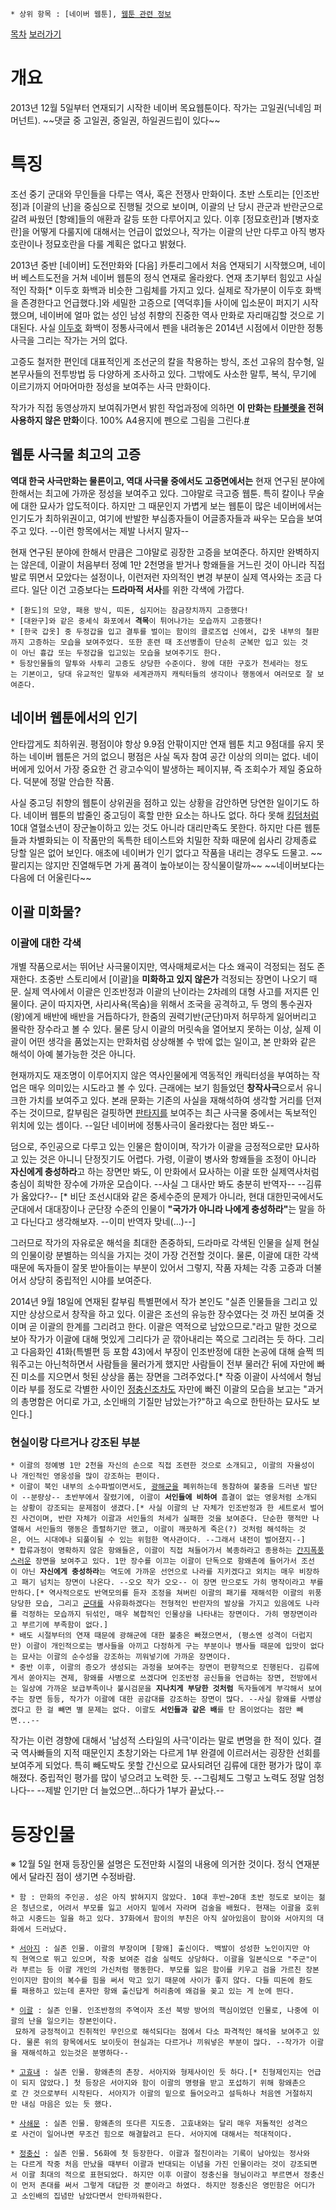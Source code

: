  * 상위 항목 : [네이버 웹툰], [[웹툰 관련 정보]]

[[목차]]
[http://comic.naver.com/webtoon/list.nhn?titleId=602916&weekday=thu 보러가기]
= 개요 =
2013년 12월 5일부터 연재되기 시작한 네이버 목요웹툰이다. 작가는 고일권(닉네임 퍼머넌트). ~~댓글 중 고일권, 중일권, 하일권드립이 있다~~

= 특징 =
조선 중기 군대와 무인들을 다루는 역사, 혹은 전쟁사 만화이다. 초반 스토리는 [인조반정]과 [이괄의 난]을 중심으로 진행될 것으로 보이며, 이괄의 난 당시 관군과 반란군으로 갈려 싸웠던 [항왜]들의 애환과 갈등 또한 다루어지고 있다. 이후 [정묘호란]과 [병자호란]을 어떻게 다룰지에 대해서는 언급이 없었으나, 작가는 이괄의 난만 다루고 아직 병자호란이나 정묘호란을 다룰 계획은 없다고 밝혔다.

2013년 중반 [네이버] 도전만화와 [다음] 카툰리그에서 처음 연재되기 시작했으며, 네이버 베스트도전을 거쳐 네이버 웹툰의 정식 연재로 올라왔다. 연재 초기부터 힘있고 사실적인 작화[* 이두호 화백과 비슷한 그림체를 가지고 있다. 실제로 작가분이 이두호 화백을 존경한다고 언급했다.]와 세밀한 고증으로 [역덕후]들 사이에 입소문이 퍼지기 시작했으며, 네이버에 얼마 없는 성인 남성 취향의 진중한 역사 만화로 자리매김할 것으로 기대된다. 사실 [[이두호]] 화백이 정통사극에서 펜을 내려놓은 2014년 시점에서 이만한 정통사극을 그리는 작가는 거의 없다. 

고증도 철저한 편인데 대표적인게 조선군의 칼을 착용하는 방식, 조선 고유의 참수형, 일본무사들의 전투방법 등 다양하게 조사하고 있다. 그밖에도 사소한 말투, 복식, 무기에 이르기까지 어마어마한 정성을 보여주는 사극 만화이다.

작가가 직접 동영상까지 보여줘가면서 밝힌 작업과정에 의하면 '''이 만화는 [[타블렛]]을 전혀 사용하지 않은 만화'''이다. 100% A4용지에 펜으로 그림을 그린다.[http://comic.naver.com/webtoon/detail.nhn?titleId=602916&no=67&weekday=thu #]

== 웹툰 사극물 최고의 고증 ==
'''역대 한국 사극만화는 물론이고, 역대 사극물 중에서도 고증면에서는''' 현재 연구된 분야에 한해서는 최고에 가까운 정성을 보여주고 있다. 그야말로 극고증 웹툰. 특히 칼이나 무술에 대한 묘사가 압도적이다. 하지만 그 때문인지 가볍게 보는 웹툰이 많은 네이버에서는 인기도가 최하위권이고, 여기에 반발한 부심종자들이 어글종자들과 싸우는 모습을 보여주고 있다. --이런 항목에서는 제발 나서지 말자--

현재 연구된 분야에 한해서 만큼은 그야말로 굉장한 고증을 보여준다. 하지만 완벽하지는 않은데, 이괄이 처음부터 정예 1만 2천명을 받거나 항왜들을 거느린 것이 아니라 직접 발로 뛰면서 모았다는 설정이나, 이런저런 자의적인 변경 부분이 실제 역사와는 조금 다르다. 일단 이건 고증보다는 '''드라마적 서사'''를 위한 각색에 가깝다.

 * [환도]의 모양, 패용 방식, 띠돈, 심지어는 잠금장치까지 고증했다!
 * [대완구]와 같은 중세식 화포에서 '''격목'''이 튀어나가는 모습까지 고증했다!
 * [한국 갑옷] 중 두정갑을 입고 결투를 벌이는 함이의 클로즈업 신에서, 갑옷 내부의 철판까지 고증하는 모습을 보여주었다. 또한 훈련 때 조선병졸이 단순히 군복만 입고 있는 것이 아닌 흉갑 또는 두정갑을 입고있는 모습을 보여주기도 한다.
 * 등장인물들의 말투와 사투리 고증도 상당한 수준이다. 왕에 대한 구호가 천세라는 정도는 기본이고, 당대 유교적인 말투와 세계관까지 캐릭터들의 생각이나 행동에서 여러모로 잘 보여준다.

== 네이버 웹툰에서의 인기 ==
안타깝게도 최하위권. 평점이야 항상 9.9점 안팎이지만 연재 웹툰 치고 9점대를 유지 못하는 네이버 웹툰은 거의 없으니 평점은 사실 독자 참여 공간 이상의 의미는 없다. 네이버에게 있어서 가장 중요한 건 광고수익이 발생하는 페이지뷰, 즉 조회수가 제일 중요하다. 덕분에 정말 안습한 작품.

사실 중고딩 취향의 웹툰이 상위권을 점하고 있는 상황을 감안하면 당연한 일이기도 하다. 네이버 웹툰의 밥줄인 중고딩이 혹할 만한 요소는 하나도 없다. 하다 못해 [[킹덤]]처럼 10대 열혈소년이 장군놀이하고 있는 것도 아니라 대리만족도 못한다. 하지만 다른 웹툰들과 차별화되는 이 작품만의 독특한 테이스트와 치밀한 작화 때문에 쉽사리 강제종료 당할 일은 없어 보인다. 애초에 네이버가 인기 없다고 작품을 내리는 경우도 드물고. ~~팔리지는 않지만 진열해두면 가게 품격이 높아보이는 장식물이랄까~~ ~~네이버보다는 다음에 더 어울린다~~

== 이괄 미화물? ==
=== 이괄에 대한 각색 ===
개별 작품으로서는 뛰어난 사극물이지만, 역사매체로서는 다소 왜곡이 걱정되는 점도 존재한다. 초중반 스토리에서 [이괄]을 '''미화하고 있지 않은가''' 걱정되는 장면이 나오기 때문. 실제 역사에서 이괄은 인조반정과 이괄의 난이라는 2차례의 대형 사고를 저지른 인물이다. 굳이 따지자면, 사리사욕(목숨)을 위해서 조국을 공격하고, 두 명의 통수권자(왕)에게 배반에 배반을 거듭하다가, 한줌의 권력기반(군단)마저 허무하게 잃어버리고 몰락한 장수라고 볼 수 있다. 물론 당시 이괄의 머릿속을 열어보지 못하는 이상, 실제 이괄이 어떤 생각을 품었는지는 만화처럼 상상해볼 수 밖에 없는 일이고, 본 만화와 같은 해석이 아예 불가능한 것은 아니다.

현재까지도 재조명이 이루어지지 않은 역사인물에게 역동적인 캐릭터성을 부여하는 작업은 매우 의미있는 시도라고 볼 수 있다. 근래에는 보기 힘들었던 '''창작사극'''으로서 유니크한 가치를 보여주고 있다. 본래 문화는 기존의 사실을 재해석하여 생각할 거리를 던져주는 것이므로, 칼부림은 걸핏하면 [[판타지]]를 보여주는 최근 사극물 중에서는 독보적인 위치에 있는 셈이다. --일단 네이버에 정통사극이 올라왔다는 점만 봐도--

덤으로, 주인공으로 다루고 있는 인물은 함이이며, 작가가 이괄을 긍정적으로만 묘사하고 있는 것은 아니니 단정짓기도 어렵다. 가령, 이괄이 병사와 항왜들을 조정이 아니라 '''자신에게 충성하라'''고 하는 장면만 봐도, 이 만화에서 묘사하는 이괄 또한 실제역사처럼 충심이 희박한 장수에 가까운 모습이다. --사실 그 대사만 봐도 충분히 반역자-- --김류가 옳았다?-- [* 비단 조선시대와 같은 중세수준의 문제가 아니라, 현대 대한민국에서도 군대에서 대대장이나 군단장 수준의 인물이 '''"국가가 아니라 나에게 충성하라"'''는 말을 하고 다닌다고 생각해보자. --이미 반역자 맞네(...)--] 

그러므로 작가의 자유로운 해석을 최대한 존중하되, 드라마로 각색된 인물을 실제 현실의 인물이랑 분별하는 의식을 가지는 것이 가장 건전할 것이다. 물론, 이괄에 대한 각색 때문에 독자들이 잘못 받아들이는 부분이 있어서 그렇지, 작품 자체는 각종 고증과 더불어서 상당히 중립적인 시야를 보여준다.

2014년 9월 18일에 연재된 칼부림 특별편에서 작가 본인도 "실존 인물들을 그리고 있지만 상상으로서 창작을 하고 있다. 이괄은 조선의 유능한 장수였다는 것 까진 보여줄 것이며 곧 이괄의 한계를 그리려고 한다. 이괄은 역적으로 남았으므로."라고 말한 것으로 보아 작가가 이괄에 대해 멋있게 그리다가 곧 깎아내리는 쪽으로 그리려는 듯 하다. 그리고 다음화인 41화(특별편 등 포함 43)에서 부장이 인조반정에 대한 논공에 대해 슬쩍 띄워주고는 아닌척하면서 사람들을 물러가게 했지만 사람들이 전부 물러간 뒤에 자만에 빠진 미소를 지으면서 헛된 상상을 품는 장면을 그려주었다.[* 작중 이괄이 사석에서 형님이라 부를 정도로 각별한 사이인 [[정충신]]조차도 자만에 빠진 이괄의 모습을 보고는 "과거의 총명함은 어디로 가고, 소인배의 기질만 남았는가?"하고 속으로 한탄하는 묘사도 보인다.]

=== 현실이랑 다르거나 강조된 부분 ===
 * 이괄의 정예병 1만 2천을 자신의 손으로 직접 조련한 것으로 소개되고, 이괄의 자율성이나 개인적인 영웅성을 많이 강조하는 편이다.
 * 이괄이 북인 내부의 소수파벌이면서도, [[광해군]]을 폐위하는데 동참하여 불충을 드러낸 발단이 --분량상-- 초반부에서 잘렸기에, 이괄이 '''서인들에 비하여''' 흠결이 없는 영웅처럼 소개되는 상황이 강조되는 문제점이 생겼다.[* 사실 이괄의 난 자체가 인조반정과 한 세트로서 벌어진 사건이며, 반란 자체가 이괄과 서인들의 처세가 실패한 것을 보여준다. 단순한 행적만 나열해서 서인들의 행동은 졸렬하기만 했고, 이괄이 깨끗하게 죽은(?) 것처럼 해석하는 것은, 어느 시대에나 되풀이될 수 있는 위험한 역사관이다. --그래서 내전이 벌어졌지--]
 * 합류과정이 명확하지 않은 항왜들은, 이괄이 직접 쳐들어가서 복종하라고 종용하는 [[간지폭풍]]스러운 장면을 보여주고 있다. 1만 장수를 이끄는 이괄이 단독으로 항왜촌에 들어가서 조선이 아닌 '''자신에게 충성하라'''는 역도에 가까운 선언으로 나라를 지키겠다고 외치는 매우 비장하고 패기 넘치는 장면이 나온다. --오오 작가 오오-- 이 장면 만으로도 가히 명작이라고 부를만하다.[* 역사적으로도 반역모의를 듣자 조정을 쳐버린 이괄의 패기를 재해석한 이괄의 위풍당당한 모습, 그리고 [[군대]]를 사유화하겠다는 전형적인 반란자의 발상을 가지고 있음에도 나라를 걱정하는 모습까지 뒤섞인, 매우 복합적인 인물상을 나타내는 장면이다. 가히 명장면이라고 부르기에 부족함이 없다.]
 * 배도 시절부터의 연재 때문에 광해군에 대한 불충은 빠졌으면서, (평소엔 성격이 더럽지만) 이괄이 개인적으로는 병사들을 아끼고 다정하게 구는 부분이나 병사들 때문에 입맛이 없다는 묘사는 이괄의 순수성을 강조하는 끼워넣기에 가까운 장면이다.
 * 중반 이후, 이괄의 증오가 생성되는 과정을 보여주는 장면이 편향적으로 진행된다. 김류에게서 쏟아지는 견제, 항왜를 사병으로 쓰겠다며 인조반정 공신들을 언급하는 장면, 전방에서는 일상에 가까운 보급부족이나 불시검문을 '''지나치게 부당한 것처럼''' 독자들에게 부각해서 보여주는 장면 등등, 작가가 이괄에 대한 공감대를 강조하는 장면이 많다. --사실 항왜를 사병삼겠다고 한 걸 빼면 별 문제는 없다. 이괄도 '''서인들과 같은 배'''를 탄 몸이었다는 점만 빼면...--

작가는 이런 경향에 대해서 '남성적 스타일의 사극'이라는 말로 변명을 한 적이 있다. 결국 역사빠들의 지적 때문인지 초창기와는 다르게 1부 완결에 이르러서는 굉장한 선회를 보여주게 되었다. 특히 빼도박도 못할 간신으로 묘사되려던 김류에 대한 평가가 많이 후해졌다. 중립적인 평가를 많이 넣으려고 노력한 듯. --그림체도 그렇고 노력도 정말 엄청나다-- --제발 인기만 더 늘었으면...하다가 1부가 끝났다.--

= 등장인물 =
※ 12월 5일 현재 등장인물 설명은 도전만화 시절의 내용에 의거한 것이다. 정식 연재분에서 달라진 점이 생기면 수정바람.

 * 함 : 만화의 주인공. 성은 아직 밝혀지지 않았다. 10대 후반~20대 초반 정도로 보이는 젊은 청년으로, 어려서 부모를 잃고 서아지 밑에서 자라며 검술을 배웠다. 현재는 이괄을 호위하고 시중드는 일을 하고 있다. 37화에서 함이의 부친은 아직 살아있음이 함이와 서아지의 대화에서 드러났다.

 * [[서아지]] : 실존 인물. 이괄의 부장이며 [항왜] 출신이다. 백발이 성성한 노인이지만 아직 현역으로 뛰고 있으며, 작중 보여준 검술 실력도 상당하다. 이괄을 일본식으로 "주군"이라 부르는 등 이괄 개인의 가신처럼 행동한다. 부모를 잃은 함이를 키우고 검을 가르친 장본인이지만 함이의 복수를 힘을 써서 막고 있기 때문에 사이가 좋지 않다. 다들 띠돈에 환도를 패용하고 있는데 혼자만 항왜 출신답게 허리춤에 왜검을 꽂고 있는 게 눈에 띈다.

 * [[이괄]] : 실존 인물. 인조반정의 주역이자 조선 북방 방어의 핵심이었던 인물로, 나중에 이괄의 난을 일으키는 장본인이다.
  묘하게 긍정적이고 진취적인 무인으로 해석되다는 점에서 다소 파격적인 해석을 보여주고 있다. 물론 위의 항목에서도 보이듯이 현실과는 다르거나 끼워넣은 부분이 많다. --작가가 이괄을 재해석하고 있는것은 분명하다--

 * [[고효내]] : 실존 인물. 항왜촌의 촌장. 서아지와 형제사이인 듯 하다.[* 친형제인지는 언급이 되지 않았다.] 첫 등장은 서아지와 함이 이괄의 명령을 받고 포섭하기 위해 항왜촌으로 간 것으로부터 시작된다. 서아지가 이괄의 밑으로 들어오라고 설득하나 처음엔 거절하지만 내심 마음은 있는 듯 했다. 

 * [[사쇄문]] : 실존 인물. 항왜촌의 또다른 지도층. 고효내와는 달리 매우 저돌적인 성격으로 사건이 일어나면 무조건 힘으로 해결할려고 든다. 서아지에 대해서는 적대적이다.

 * [[정충신]] : 실존 인물. 56화에 첫 등장한다. 이괄과 절친이라는 기록이 남아있는 정사와는 다르게 작중 처음 만났을 때부터 이괄과 반대되는 이념을 가진 인물이라는 것이 강조되면서 이괄 최대의 적으로 표현되었다. 하지만 이후 이괄이 정충신을 형님이라고 부르면서 정충신이 먼저 존대를 써서 그렇게 대답한 것 뿐이라고 하였다. 하지만 정충신은 영민함은 어디가고 소인배의 집념만 남았다면서 안타까워한다.
